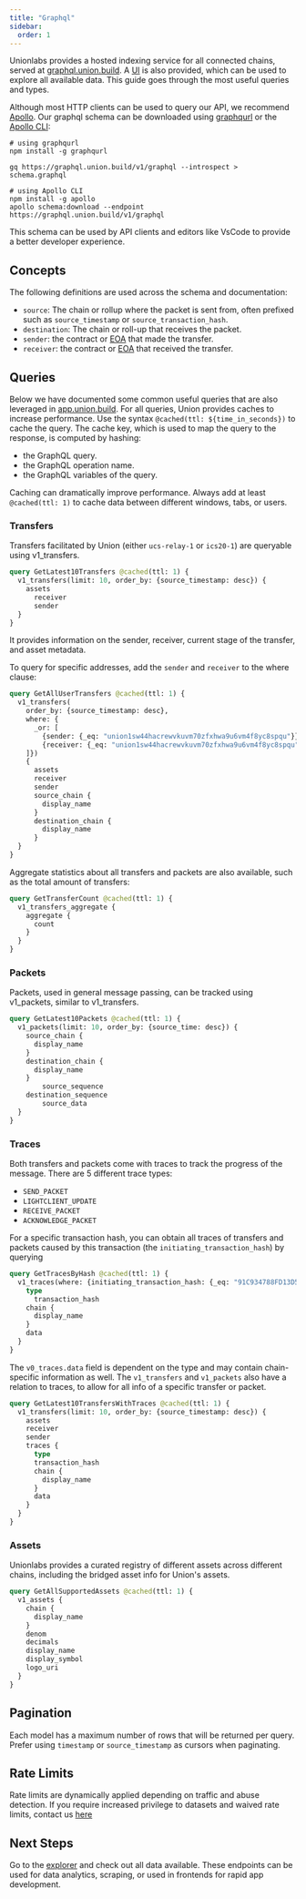 ```yaml
---
title: "Graphql"
sidebar:
  order: 1
---
```


Unionlabs provides a hosted indexing service for all connected chains, served at [graphql.union.build](https://graphql.union.build/v1/graphql). 
A [UI](https://cloud.hasura.io/public/graphiql?endpoint=https://graphql.union.build/v1/graphql) is also provided, which can be used 
to explore all available data. This guide goes through the most useful queries and types.

Although most HTTP clients can be used to query our API, we recommend [Apollo](https://www.apollographql.com/docs/react/). Our graphql schema can
be downloaded using [graphqurl](https://github.com/hasura/graphqurl) or the [Apollo CLI](https://www.apollographql.com/docs/devtools/cli/):

```console
# using graphqurl
npm install -g graphqurl

gq https://graphql.union.build/v1/graphql --introspect > schema.graphql

# using Apollo CLI
npm install -g apollo
apollo schema:download --endpoint https://graphql.union.build/v1/graphql
```

This schema can be used by API clients and editors like VsCode to provide a better developer experience.

## Concepts

The following definitions are used across the schema and documentation:

- `source`: The chain or rollup where the packet is sent from, often prefixed such as `source_timestamp` or `source_transaction_hash`.
- `destination`: The chain or roll-up that receives the packet. 
- `sender`: the contract or [EOA](https://ethereum.org/en/developers/docs/accounts/) that made the transfer.
- `receiver`: the contract or [EOA](https://ethereum.org/en/developers/docs/accounts/) that received the transfer.

## Queries

Below we have documented some common useful queries that are also leveraged in [app.union.build](https://app.union.build). For all queries, Union
provides caches to increase performance. Use the syntax `@cached(ttl: ${time_in_seconds})` to cache the query. The cache key, which is used 
to map the query to the response, is computed by hashing:

- the GraphQL query.
- the GraphQL operation name.
- the GraphQL variables of the query.

Caching can dramatically improve performance. Always add at least `@cached(ttl: 1)` to cache data between different windows, tabs, or users.

### Transfers

Transfers facilitated by Union (either `ucs-relay-1` or `ics20-1`) are queryable using v1_transfers.

```graphql
query GetLatest10Transfers @cached(ttl: 1) {
  v1_transfers(limit: 10, order_by: {source_timestamp: desc}) {
    assets
	  receiver
	  sender
  }
}
```

It provides information on the sender, receiver, current stage of the transfer, and asset metadata.

To query for specific addresses, add the `sender` and `receiver` to the where clause:

```graphql
query GetAllUserTransfers @cached(ttl: 1) {
  v1_transfers(
    order_by: {source_timestamp: desc}, 
    where: {
      _or: [
        {sender: {_eq: "union1sw44hacrewvkuvm70zfxhwa9u6vm4f8yc8spqu"}}, 
        {receiver: {_eq: "union1sw44hacrewvkuvm70zfxhwa9u6vm4f8yc8spqu"}}
    ]}) 
    {
      assets
      receiver
      sender
      source_chain {
        display_name
      }
      destination_chain {
        display_name
      }
  }
}

```
Aggregate statistics about all transfers and packets are also available, such as the total amount of transfers:

```graphql
query GetTransferCount @cached(ttl: 1) {
  v1_transfers_aggregate {
    aggregate {
      count
    }
  }
}
```

### Packets

Packets, used in general message passing, can be tracked using v1_packets, similar to v1_transfers.

```graphql
query GetLatest10Packets @cached(ttl: 1) {
  v1_packets(limit: 10, order_by: {source_time: desc}) {
    source_chain {
      display_name
    }
    destination_chain {
      display_name
    }
		source_sequence
    destination_sequence
		source_data
  }
}
```

### Traces

Both transfers and packets come with traces to track the progress of the message. There are 5 different trace types:

- `SEND_PACKET`
- `LIGHTCLIENT_UPDATE`
- `RECEIVE_PACKET`
- `ACKNOWLEDGE_PACKET`

For a specific transaction hash, you can obtain all traces of transfers and packets caused by this transaction (the `initiating_transaction_hash`) by querying

```graphql
query GetTracesByHash @cached(ttl: 1) {
  v1_traces(where: {initiating_transaction_hash: {_eq: "91C934788FD13D5325F5A1D9CF1634D1861E318D6DDD2C141E91CBE8A68A053D"}}) {
    type
	  transaction_hash
    chain {
      display_name
    }
    data
  }
}
```

The `v0_traces.data` field is dependent on the type and may contain chain-specific information as well. The `v1_transfers` and `v1_packets` 
also have a relation to traces, to allow for all info of a specific transfer or packet.

```graphql
query GetLatest10TransfersWithTraces @cached(ttl: 1) {
  v1_transfers(limit: 10, order_by: {source_timestamp: desc}) {
    assets
    receiver
    sender
    traces {
      type
      transaction_hash
      chain {
        display_name
      }
      data
    }
  }
}
```

### Assets

Unionlabs provides a curated registry of different assets across different chains, including the bridged asset info for Union's assets. 

```graphql
query GetAllSupportedAssets @cached(ttl: 1) {
  v1_assets {
    chain {
      display_name
    }
    denom
    decimals
    display_name
    display_symbol
    logo_uri
  }
}
```

## Pagination

Each model has a maximum number of rows that will be returned per query. Prefer using `timestamp` or `source_timestamp` as cursors when paginating.

## Rate Limits

Rate limits are dynamically applied depending on traffic and abuse detection. If you require increased privilege to datasets and waived rate limits, contact us [here](mailto:cor@union.build)

## Next Steps

Go to the [explorer](https://cloud.hasura.io/public/graphiql?endpoint=https://graphql.union.build/v1/graphql) and check out all data available. These
endpoints can be used for data analytics, scraping, or used in frontends for rapid app development.